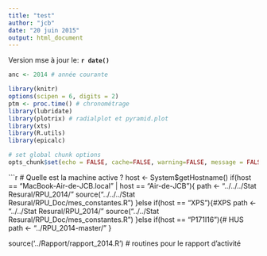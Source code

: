 ```yaml
---
title: "test"
author: "jcb"
date: "20 juin 2015"
output: html_document
---
```


Version mse à jour le: __`r date()`__

```r
anc <- 2014 # année courante
```

```r
library(knitr)
options(scipen = 6, digits = 2)
ptm <- proc.time() # chronométrage
library(lubridate)
library(plotrix) # radialplot et pyramid.plot
library(xts)
library(R.utils)
library(epicalc)

# set global chunk options
opts_chunk$set(echo = FALSE, cache=FALSE, warning=FALSE, message = FALSE, tidy=FALSE, fig.width=8, fig.height=6, scipen= 1, digits = 2)
```

```r
# Quelle est la machine active ?
host <- System$getHostname()
if(host == "MacBook-Air-de-JCB.local" | host == "Air-de-JCB"){
    path <- "../../../Stat Resural/RPU_2014/"
    source("../../../Stat Resural/RPU_Doc/mes_constantes.R")
}else if(host == "XPS"){#XPS
    path <- "../../Stat Resural/RPU_2014/"
    source("../../Stat Resural/RPU_Doc/mes_constantes.R")
}else if(host == "P171I16"){# HUS
    path <- "../RPU_2014-master/"
}

source('../Rapport/rapport_2014.R') # routines pour le rapport d'activité